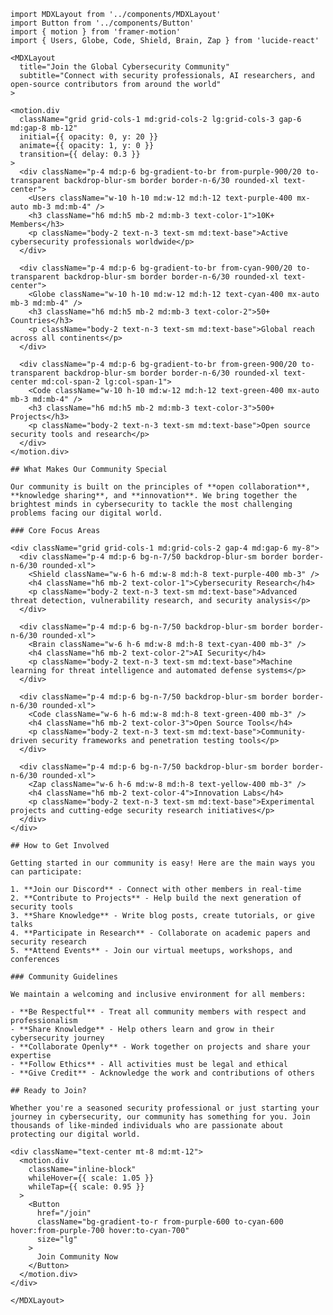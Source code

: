 ```mdx
import MDXLayout from '../components/MDXLayout'
import Button from '../components/Button'
import { motion } from 'framer-motion'
import { Users, Globe, Code, Shield, Brain, Zap } from 'lucide-react'

<MDXLayout 
  title="Join the Global Cybersecurity Community" 
  subtitle="Connect with security professionals, AI researchers, and open-source contributors from around the world"
>

<motion.div 
  className="grid grid-cols-1 md:grid-cols-2 lg:grid-cols-3 gap-6 md:gap-8 mb-12"
  initial={{ opacity: 0, y: 20 }}
  animate={{ opacity: 1, y: 0 }}
  transition={{ delay: 0.3 }}
>
  <div className="p-4 md:p-6 bg-gradient-to-br from-purple-900/20 to-transparent backdrop-blur-sm border border-n-6/30 rounded-xl text-center">
    <Users className="w-10 h-10 md:w-12 md:h-12 text-purple-400 mx-auto mb-3 md:mb-4" />
    <h3 className="h6 md:h5 mb-2 md:mb-3 text-color-1">10K+ Members</h3>
    <p className="body-2 text-n-3 text-sm md:text-base">Active cybersecurity professionals worldwide</p>
  </div>
  
  <div className="p-4 md:p-6 bg-gradient-to-br from-cyan-900/20 to-transparent backdrop-blur-sm border border-n-6/30 rounded-xl text-center">
    <Globe className="w-10 h-10 md:w-12 md:h-12 text-cyan-400 mx-auto mb-3 md:mb-4" />
    <h3 className="h6 md:h5 mb-2 md:mb-3 text-color-2">50+ Countries</h3>
    <p className="body-2 text-n-3 text-sm md:text-base">Global reach across all continents</p>
  </div>
  
  <div className="p-4 md:p-6 bg-gradient-to-br from-green-900/20 to-transparent backdrop-blur-sm border border-n-6/30 rounded-xl text-center md:col-span-2 lg:col-span-1">
    <Code className="w-10 h-10 md:w-12 md:h-12 text-green-400 mx-auto mb-3 md:mb-4" />
    <h3 className="h6 md:h5 mb-2 md:mb-3 text-color-3">500+ Projects</h3>
    <p className="body-2 text-n-3 text-sm md:text-base">Open source security tools and research</p>
  </div>
</motion.div>

## What Makes Our Community Special

Our community is built on the principles of **open collaboration**, **knowledge sharing**, and **innovation**. We bring together the brightest minds in cybersecurity to tackle the most challenging problems facing our digital world.

### Core Focus Areas

<div className="grid grid-cols-1 md:grid-cols-2 gap-4 md:gap-6 my-8">
  <div className="p-4 md:p-6 bg-n-7/50 backdrop-blur-sm border border-n-6/30 rounded-xl">
    <Shield className="w-6 h-6 md:w-8 md:h-8 text-purple-400 mb-3" />
    <h4 className="h6 mb-2 text-color-1">Cybersecurity Research</h4>
    <p className="body-2 text-n-3 text-sm md:text-base">Advanced threat detection, vulnerability research, and security analysis</p>
  </div>
  
  <div className="p-4 md:p-6 bg-n-7/50 backdrop-blur-sm border border-n-6/30 rounded-xl">
    <Brain className="w-6 h-6 md:w-8 md:h-8 text-cyan-400 mb-3" />
    <h4 className="h6 mb-2 text-color-2">AI Security</h4>
    <p className="body-2 text-n-3 text-sm md:text-base">Machine learning for threat intelligence and automated defense systems</p>
  </div>
  
  <div className="p-4 md:p-6 bg-n-7/50 backdrop-blur-sm border border-n-6/30 rounded-xl">
    <Code className="w-6 h-6 md:w-8 md:h-8 text-green-400 mb-3" />
    <h4 className="h6 mb-2 text-color-3">Open Source Tools</h4>
    <p className="body-2 text-n-3 text-sm md:text-base">Community-driven security frameworks and penetration testing tools</p>
  </div>
  
  <div className="p-4 md:p-6 bg-n-7/50 backdrop-blur-sm border border-n-6/30 rounded-xl">
    <Zap className="w-6 h-6 md:w-8 md:h-8 text-yellow-400 mb-3" />
    <h4 className="h6 mb-2 text-color-4">Innovation Labs</h4>
    <p className="body-2 text-n-3 text-sm md:text-base">Experimental projects and cutting-edge security research initiatives</p>
  </div>
</div>

## How to Get Involved

Getting started in our community is easy! Here are the main ways you can participate:

1. **Join our Discord** - Connect with other members in real-time
2. **Contribute to Projects** - Help build the next generation of security tools
3. **Share Knowledge** - Write blog posts, create tutorials, or give talks
4. **Participate in Research** - Collaborate on academic papers and security research
5. **Attend Events** - Join our virtual meetups, workshops, and conferences

### Community Guidelines

We maintain a welcoming and inclusive environment for all members:

- **Be Respectful** - Treat all community members with respect and professionalism
- **Share Knowledge** - Help others learn and grow in their cybersecurity journey
- **Collaborate Openly** - Work together on projects and share your expertise
- **Follow Ethics** - All activities must be legal and ethical
- **Give Credit** - Acknowledge the work and contributions of others

## Ready to Join?

Whether you're a seasoned security professional or just starting your journey in cybersecurity, our community has something for you. Join thousands of like-minded individuals who are passionate about protecting our digital world.

<div className="text-center mt-8 md:mt-12">
  <motion.div
    className="inline-block"
    whileHover={{ scale: 1.05 }}
    whileTap={{ scale: 0.95 }}
  >
    <Button 
      href="/join" 
      className="bg-gradient-to-r from-purple-600 to-cyan-600 hover:from-purple-700 hover:to-cyan-700"
      size="lg"
    >
      Join Community Now
    </Button>
  </motion.div>
</div>

</MDXLayout>
```